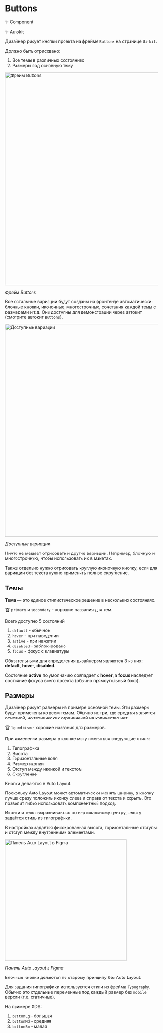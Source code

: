 
<Meta title="Design / Buttons" />

# Buttons

✨ Component

✨ Autokit

Дизайнер рисует кнопки проекта на фрейме `Buttons` на странице `Ui-kit`.

Должно быть отрисовано:

1. Все темы в различных состояниях
1. Размеры под основную тему

<img src="images/buttons/frame.png" alt="Фрейм Buttons" width="700" />

_Фрейм Buttons_

Все остальные вариации будут созданы на фронтенде автоматически: блочные кнопки, иконочные, многострочные, сочетания каждой темы с размерами и т.д. Они доступны для демонстрации через автокит (смотрите автокит `Buttons`).

<img src="images/buttons/result.png" alt="Доступные вариации" width="700" />

_Доступные вариации_

Ничто не мешает отрисовать и другие вариации. Например, блочную и многострочную, чтобы использовать их в макетах.

Также отдельно нужно отрисовать круглую иконочную кнопку, если для вариации без текста нужно применить полное скругление.

## Темы

**Тема** — это единое стилистическое решение в нескольких состояниях.

🏆 `primary` и `secondary` - хорошие названия для тем.

Всего доступно 5 состояний:

1. `default` - обычное
1. `hover` - при наведении
1. `active` - при нажатии
1. `disabled` - заблокировано
1. `focus` - фокус с клавиатуры

Обязательными для определения дизайнером являются 3 из них: **default**, **hover**, **disabled**.

Состояние **active** по умолчанию совпадает с **hover**, а **focus** наследует состояние фокуса всего проекта (обычно прямоугольный бокс).

## Размеры

Дизайнер рисует размеры на примере основной темы. Эти размеры будут применены ко всем темам. Обычно их три, где средняя является основной, но технических ограничений на количество нет.

🏆 `lg`, `md` и `sm` - хорошие названия для размеров.

При изменении размера в кнопке могут меняться следующие стили:

1. Типографика
1. Высота
1. Горизонтальные поля
1. Размер иконки
1. Отступ между иконкой и текстом
1. Скругление

Кнопки делаются в Auto Layout.

Поскольку Auto Layout может автоматически менять ширину, в кнопку лучше сразу положить иконку слева и справа от текста и скрыть. Это позволит гибко использовать компонентный подход.

Иконки и текст выравниваются по вертикальному центру, тексту задаётся стиль из типографики.

В настройках задаётся фиксированная высота, горизонтальные отступы и отступ между внутренними элементами.

<img src="images/buttons/auto-layout.png" alt="Панель Auto Layout в Figma" width="400" />

_Панель Auto Layout в Figma_

Блочные кнопки делаются по старому принципу без Auto Layout.

Для задания типографики используются стили из фрейма `Typography`. Обычно это отдельные переменные под каждый размер без `mobile` версии (т.е. статичные).

На примере GDS:

1. `buttonLg` - большая
1. `buttonMd` - средняя
1. `buttonSm` - малая
